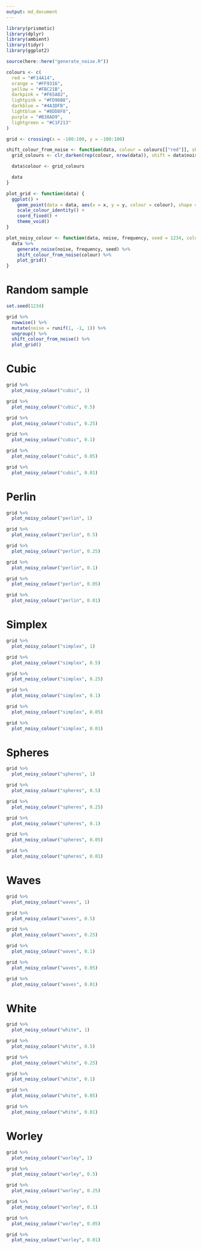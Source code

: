 ```yaml
---
output: md_document
---
```


```r
library(prismatic)
library(dplyr)
library(ambient)
library(tidyr)
library(ggplot2)

source(here::here("generate_noise.R"))

colours <- c(
  red = "#F14A14",
  orange = "#FF9316",
  yellow = "#FBC21B",
  darkpink = "#F65A82",
  lightpink = "#FD96B8",
  darkblue = "#4A3DFB",
  lightblue = "#8DD8F8",
  purple = "#B38AD9",
  lightgreen = "#C1F213"
)

grid <- crossing(x = -100:100, y = -100:100)

shift_colour_from_noise <- function(data, colour = colours[["red"]], shift = 0.25) {
  grid_colours <- clr_darken(rep(colour, nrow(data)), shift = data$noise * shift, "HSL")

  data$colour <- grid_colours

  data
}

plot_grid <- function(data) {
  ggplot() +
    geom_point(data = data, aes(x = x, y = y, colour = colour), shape = 15, size = 0.75) +
    scale_colour_identity() +
    coord_fixed() +
    theme_void()
}

plot_noisy_colour <- function(data, noise, frequency, seed = 1234, colour = colours[["red"]]) {
  data %>%
    generate_noise(noise, frequency, seed) %>%
    shift_colour_from_noise(colour) %>%
    plot_grid()
}
```

# Random sample

```r
set.seed(1234)

grid %>%
  rowwise() %>%
  mutate(noise = runif(1, -1, 1)) %>%
  ungroup() %>%
  shift_colour_from_noise() %>%
  plot_grid()
```

# Cubic

```r
grid %>%
  plot_noisy_colour("cubic", 1)

grid %>%
  plot_noisy_colour("cubic", 0.5)

grid %>%
  plot_noisy_colour("cubic", 0.25)

grid %>%
  plot_noisy_colour("cubic", 0.1)

grid %>%
  plot_noisy_colour("cubic", 0.05)

grid %>%
  plot_noisy_colour("cubic", 0.01)
```

# Perlin

```r
grid %>%
  plot_noisy_colour("perlin", 1)

grid %>%
  plot_noisy_colour("perlin", 0.5)

grid %>%
  plot_noisy_colour("perlin", 0.25)

grid %>%
  plot_noisy_colour("perlin", 0.1)

grid %>%
  plot_noisy_colour("perlin", 0.05)

grid %>%
  plot_noisy_colour("perlin", 0.01)
```

# Simplex

```r
grid %>%
  plot_noisy_colour("simplex", 1)

grid %>%
  plot_noisy_colour("simplex", 0.5)

grid %>%
  plot_noisy_colour("simplex", 0.25)

grid %>%
  plot_noisy_colour("simplex", 0.1)

grid %>%
  plot_noisy_colour("simplex", 0.05)

grid %>%
  plot_noisy_colour("simplex", 0.01)
```

# Spheres

```r
grid %>%
  plot_noisy_colour("spheres", 1)

grid %>%
  plot_noisy_colour("spheres", 0.5)

grid %>%
  plot_noisy_colour("spheres", 0.25)

grid %>%
  plot_noisy_colour("spheres", 0.1)

grid %>%
  plot_noisy_colour("spheres", 0.05)

grid %>%
  plot_noisy_colour("spheres", 0.01)
```

# Waves

```r
grid %>%
  plot_noisy_colour("waves", 1)

grid %>%
  plot_noisy_colour("waves", 0.5)

grid %>%
  plot_noisy_colour("waves", 0.25)

grid %>%
  plot_noisy_colour("waves", 0.1)

grid %>%
  plot_noisy_colour("waves", 0.05)

grid %>%
  plot_noisy_colour("waves", 0.01)
```

# White

```r
grid %>%
  plot_noisy_colour("white", 1)

grid %>%
  plot_noisy_colour("white", 0.5)

grid %>%
  plot_noisy_colour("white", 0.25)

grid %>%
  plot_noisy_colour("white", 0.1)

grid %>%
  plot_noisy_colour("white", 0.05)

grid %>%
  plot_noisy_colour("white", 0.01)
```

# Worley

```r
grid %>%
  plot_noisy_colour("worley", 1)

grid %>%
  plot_noisy_colour("worley", 0.5)

grid %>%
  plot_noisy_colour("worley", 0.25)

grid %>%
  plot_noisy_colour("worley", 0.1)

grid %>%
  plot_noisy_colour("worley", 0.05)

grid %>%
  plot_noisy_colour("worley", 0.01)
```
